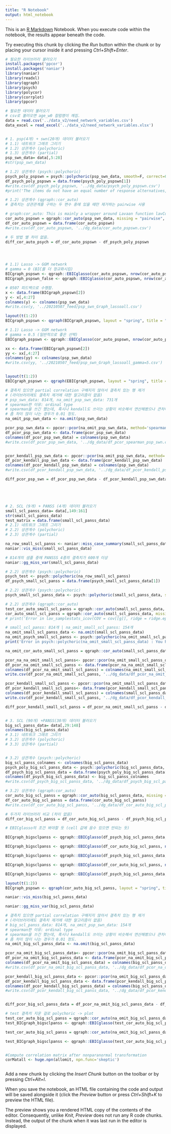 ---
title: "R Notebook"
output: html_notebook
---

This is an [R Markdown](http://rmarkdown.rstudio.com) Notebook. When you execute code within the notebook, the results appear beneath the code. 

Try executing this chunk by clicking the *Run* button within the chunk or by placing your cursor inside it and pressing *Ctrl+Shift+Enter*. 

```{r}
# 필요한 라이브러리 불러오기
install.packages('ppcor')
install.packages('naniar')
library(naniar)
library(readxl)
library(qgraph)
library(psych)
library(polycor)
library(corrplot)
library(ppcor)
```


```{r}
# 필요한 데이터 불러오기
# csv로 불러오면 age_w0 칼럼명이 깨짐.
data = read.csv('../data_v2/need_network_variables.csv')
data_excel = read_excel('../data_v2/need_network_variables.xlsx')
```


```{r}

```


```{r}
# 1. psp(4개) + swn(20개) 데이터 불러오기
# 1.1) 네트워크 그래프 그리기
# 1.2) 상관계수 (polychoric)
# 1.3) 상관계수 (partial)
psp_swn_data= data[,5:28]
#str(psp_swn_data)

```
```{r}
# 1.2) 상관계수 (psych::polychoric)
psych_poly_pspswn = psych::polychoric(psp_swn_data, smooth=F, correct=0)
df_psych_poly_pspswn = data.frame(psych_poly_pspswn[1])
#write.csv(df_psych_poly_pspswn, '../dg_data/psych_poly_pspswn.csv')
#print('The items do not have an equal number of response alternatives, global set to FALSE.The items do not have an equal number of response alternatives, global set to FALSE.')
```


```{r}
# 1.2) 상관계수 (qgraph::cor_auto)
# 결측치는 상관관계를 구하는 두 변수 중에 있을 때만 제거하는 pairwise 사용

# graph:cor_auto: This is mainly a wrapper around Lavaan function lavCor (Rosseel, 2012) to compute a correlation matrix based on pychoric, polyserial and/or Pearson correlations.
cor_auto_pspswn = qgraph::cor_auto(psp_swn_data, missing = "pairwise", verbose = TRUE)
df_cor_auto_pspswn = data.frame(cor_auto_pspswn)
#write.csv(df_cor_auto_pspswn, '../dg_data/cor_auto_pspswn.csv')
```
```{r}
# 두 방법 별 차이 없음.
diff_cor_auto_psych = df_cor_auto_pspswn - df_psych_poly_pspswn
```


```{r}
```


```{r}


```


```{r}
```


```{r}
# 1.1) Lasso -> GGM network
# gamma = 0 (BIC를 더 정규화시킴)
BICgraph_pspswn <- qgraph::EBICglasso(cor_auto_pspswn, nrow(cor_auto_pspswn), gamma=0, threshold = TRUE)
BICgraph_pspswn_false <- qgraph::EBICglasso(cor_auto_pspswn, nrow(cor_auto_pspswn), gamma=0, threshold = FALSE)
```
```{r}
# 0507 피드백으로 수행함.
x <- data.frame(BICgraph_pspswn[2])
y <- x[,4:27]
colnames(y) <- colnames(psp_swn_data)
#write.csv(y, '../20210507_feed/psp_swn_Graph_lassoall.csv')
```


```{r}
layout(t(1:2))
BICgraph_pspswn <- qgraph(BICgraph_pspswn, layout = "spring", title = "BIC_pspswn", details = TRUE)
```


```{r}
# 1.1) Lasso -> GGM network
# gamma = 0.5 (일반적으로 좋은 선택)
EBICgraph_pspswn <- qgraph::EBICglasso(cor_auto_pspswn, nrow(cor_auto_pspswn), gamma= 0.5, threshold = TRUE)
```


```{r}
xx <- data.frame(EBICgraph_pspswn[2])
yy <- xx[,4:27]
colnames(yy) <- colnames(psp_swn_data)
#write.csv(yy, '../20210507_feed/psp_swn_Graph_lassoall_gamma=5.csv')
```


```{r}
```


```{r}
layout(t(1:2))
EBICgraph_pspswn <- qgraph(EBICgraph_pspswn, layout = "spring", title = "EBIC_pspswn", details = TRUE)
```
```{r}
# 결측치 있으면 partial correlation 구해지지 않아서 결측치 있는 행 제거 
# (라이브러리에도 결측치 제거에 대한 알고리즘이 없음)
# psp_swn_data: 814개, na_omit_psp_swn_data: 731개
# spearman한 이유: ordinal type
# spearman을 쓰긴 했는데, 혹시나 kendall도 쓰이는 상황이 비슷해서 연산해봤으나 큰차이 없음
# 좀 차이 많이 나는 경우가 0.01 정도.
na_omit_psp_swn_data <- na.omit(psp_swn_data)

pcor_psp_swn_data <- ppcor::pcor(na_omit_psp_swn_data, method='spearman')
df_pcor_psp_swn_data <- data.frame(pcor_psp_swn_data)
colnames(df_pcor_psp_swn_data) = colnames(psp_swn_data)
#write.csv(df_pcor_psp_swn_data, '../dg_data/df_pcor_spearman_psp_swn.csv')


pcor_kendall_psp_swn_data <- ppcor::pcor(na_omit_psp_swn_data, method='kendall')
df_pcor_kendall_psp_swn_data <- data.frame(pcor_kendall_psp_swn_data)
colnames(df_pcor_kendall_psp_swn_data) = colnames(psp_swn_data)
#write.csv(df_pcor_kendall_psp_swn_data, '../dg_data/df_pcor_kendall_psp_swn.csv')

diff_pcor_psp_swn = df_pcor_psp_swn_data - df_pcor_kendall_psp_swn_data

```


```{r}

```


```{r}
```


```{r}
```


```{r}
```


```{r}
# 2. SCL (9개) + PANSS (4개) 데이터 불러오기
small_scl_panss_data= data[,149:161]
str(small_scl_panss_data)
test_matrix = data.frame(small_scl_panss_data)
# 2.1) 네트워크 그래프 그리기
# 2.2) 상관계수 (polychoric)
# 2.3) 상관계수 (partial)
```
```{r}
na_row_small_scl_panss <- naniar::miss_case_summary(small_scl_panss_data)
naniar::vis_miss(small_scl_panss_data)
```


```{r}
# 814개의 샘플 중에 PANSSS 4종의 결측치가 600개 이상
naniar::gg_miss_var(small_scl_panss_data)
```

```{r}
# 2.2) 상관계수 (psych::polychoric)
psych_test <- psych::polychoric(na_row_small_scl_panss)
df_psych_small_scl_panss = data.frame(psych_small_scl_panss_data[1])

```
```{r}
# 2.2) 상관계수 (psych::polychoric)
psych_small_scl_panss_data <- psych::polychoric(small_scl_panss_data, smooth=F, correct=0)

```


```{r}
# 2.2) 상관계수 (qgraph::cor_auto) 
test_cor_auto_small_scl_panss = qgraph::cor_auto(small_scl_panss_data, missing = "pairwise")
cor_auto_small_scl_panss = qgraph::cor_auto(small_scl_panss_data, missing = "pairwise", verbose = TRUE)
# print('Error in lav_samplestats_icov(COV = cov[[g]], ridge = ridge.eps, x.idx = x.idx[[g]], : lavaan ERROR: sample covariance matrix is not positive-definite')
```


```{r}
# small_scl_panss: 814개 | na_omit_small_scl_panss: 154개
na_omit_small_scl_panss_data <- na.omit(small_scl_panss_data)
na_omit_psych_small_scl_panss <- psych::polychoric(na_omit_small_scl_panss_data)
print('Error in psych::polychoric(na_omit_small_scl_panss_data) : You have more than8 categories for your items, polychoric is probably not needed')

```


```{r}
na_omit_cor_auto_small_scl_panss = qgraph::cor_auto(small_scl_panss_data_allomit, forcePD = TRUE)
```


```{r}
pcor_na_na_omit_small_scl_panss<- ppcor::pcor(na_omit_small_scl_panss_data, method='spearman')
df_pcor_na_omit_small_scl_panss <- data.frame(pcor_na_na_omit_small_scl_panss)
colnames(df_pcor_na_omit_small_scl_panss) = colnames(na_omit_small_scl_panss_data)
write.csv(df_pcor_na_omit_small_scl_panss, '../dg_data/df_pcor_na_omit_small_scl_panss.csv')

pcor_kendall_small_scl_panss <- ppcor::pcor(na_omit_small_scl_panss_data, method='kendall')
df_pcor_kendall_small_scl_panss<- data.frame(pcor_kendall_small_scl_panss)
colnames(df_pcor_kendall_small_scl_panss) = colnames(small_scl_panss_data)
write.csv(df_pcor_kendall_small_scl_panss, '../dg_data/df_pcor_kendall_small_scl_panss.csv')

diff_pcor_kendall_small_scl_panss = df_pcor_na_omit_small_scl_panss - df_pcor_kendall_small_scl_panss
```


```{r}
```


```{r}
# 3. SCL (90개) +PANSS(30개) 데이터 불러오기
big_scl_panss_data= data[,29:148]
colnames(big_scl_panss_data)
# 3.1) 네트워크 그래프 그리기
# 3.2) 상관계수 (polychoric)
# 3.3) 상관계수 (partial)
```
```{r}
```


```{r}
# 3.2) 상관계수 (psych::polychoric)
big_scl_panss_colnames <- colnames(big_scl_panss_data)
psych_poly_big_scl_panss_data <- psych::polychoric(big_scl_panss_data, smooth=F, correct=0)
df_psych_big_scl_panss_data = data.frame(psych_poly_big_scl_panss_data[1])
colnames(df_psych_big_scl_panss_data) <- big_scl_panss_colnames
#write.csv(df_psych_big_scl_panss_data, '../dg_data/df_psych_big_scl_panss.csv')
```


```{r}
# 3.2) 상관계수 (qgraph:cor_auto)
cor_auto_big_scl_panss = qgraph::cor_auto(big_scl_panss_data, missing = "pairwise", verbose = TRUE)
df_cor_auto_big_scl_panss = data.frame(cor_auto_big_scl_panss)
#write.csv(df_cor_auto_big_scl_panss, '../dg_data/df_cor_auto_big_scl_panss.csv')
```
```{r}
# 두가지 라이브러리 비교 (차이 없음)
diff_cor_big_scl_panss = df_cor_auto_big_scl_panss - df_psych_big_scl_panss_data
```
```{r}
# EBICglasso의 조건 봐야할 듯 (cell 값에 음수 있으면 안되는 듯)

BICgraph_bigsclpanss <- qgraph::EBICglasso(df_psych_big_scl_panss_data, nrow(df_psych_big_scl_panss_data), gamma=0, threshold = TRUE)
```


```{r}
BICgraph_bigsclpanss <- qgraph::EBICglasso(df_cor_auto_big_scl_panss, nrow(df_psych_big_scl_panss_data), gamma=0, threshold = TRUE)
```


```{r}
BICgraph_bigsclpanss <- qgraph::EBICglasso(df_psych_big_scl_panss_data, nrow(df_psych_big_scl_panss_data), gamma=0.5, threshold = TRUE)
```


```{r}
BICgraph_bigsclpanss <- qgraph::EBICglasso(df_cor_auto_big_scl_panss, nrow(df_psych_big_scl_panss_data), gamma=0.5, threshold = TRUE)
```


```{r}

BICgraph_bigsclpanss <- qgraph::EBICglasso(df_psych_big_scl_panss_data, nrow(df_psych_big_scl_panss_data), gamma=0, threshold = TRUE)

layout(t(1:2))
BICgraph_pspswn <- qgraph(cor_auto_big_scl_panss, layout = "spring", title = "BIC_pspswn", details = TRUE)
```

```{r}
naniar::vis_miss(big_scl_panss_data)
```


```{r}
naniar::gg_miss_var(big_scl_panss_data)
```


```{r}
# 결측치 있으면 partial correlation 구해지지 않아서 결측치 있는 행 제거 
# (라이브러리에도 결측치 제거에 대한 알고리즘이 없음)
# big_scl_panss_data: 814개, na_omit_psp_swn_data: 154개
# spearman한 이유: ordinal type
# spearman을 쓰긴 했는데, 혹시나 kendall도 쓰이는 상황이 비슷해서 연산해봤으나 큰차이 없음
# 좀 차이 많이 나는 경우가 0.01 정도.
na_omit_big_scl_panss_data <- na.omit(big_scl_panss_data)

pcor_na_omit_big_scl_panss_data<- ppcor::pcor(na_omit_big_scl_panss_data, method='spearman')
df_pcor_na_omit_big_scl_panss_data <- data.frame(pcor_na_omit_big_scl_panss_data)
colnames(df_pcor_na_omit_big_scl_panss_data) = colnames(big_scl_panss_data)
#write.csv(df_pcor_na_omit_big_scl_panss_data, '../dg_data/df_pcor_na_omit_big_scl_panss_data.csv')

pcor_kendall_big_scl_panss_data <- ppcor::pcor(na_omit_big_scl_panss_data, method='kendall')
df_pcor_kendall_big_scl_panss_data <- data.frame(pcor_kendall_big_scl_panss_data)
colnames(df_pcor_kendall_big_scl_panss_data) = colnames(big_scl_panss_data)
#write.csv(df_pcor_kendall_big_scl_panss_data, '../dg_data/df_pcor_kendall_big_scl_panss_data.csv')


diff_pcor_big_scl_panss_data = df_pcor_na_omit_big_scl_panss_data - df_pcor_kendall_big_scl_panss_data
```


```{r}
# test 결측치 지운 걸로 polychoric -> plot
test_cor_auto_big_scl_panss = qgraph::cor_auto(na_omit_big_scl_panss_data, missing = "pairwise", verbose = TRUE)
test_BICgraph_bigsclpanss <- qgraph::EBICglasso(test_cor_auto_big_scl_panss, nrow(test_cor_auto_big_scl_panss), gamma=0, threshold = TRUE, checkPD=FALSE)
```

```{r}
test_cor_auto_big_scl_panss = qgraph::cor_auto(na_omit_big_scl_panss_data, missing = "pairwise", verbose = TRUE)

```




```{r}
test_BICgraph_bigsclpanss <- qgraph::EBICglasso(test_cor_auto_big_scl_panss, nrow(test_cor_auto_big_scl_panss), gamma=0, threshold = TRUE)
```


```{r}
```


```{r}

#Compute correlation matrix after nonparanormal transformation
corMatall <- huge.npn(allomit, npn.func='skeptic') 

```


```{r}
```

Add a new chunk by clicking the *Insert Chunk* button on the toolbar or by pressing *Ctrl+Alt+I*.

When you save the notebook, an HTML file containing the code and output will be saved alongside it (click the *Preview* button or press *Ctrl+Shift+K* to preview the HTML file).

The preview shows you a rendered HTML copy of the contents of the editor. Consequently, unlike *Knit*, *Preview* does not run any R code chunks. Instead, the output of the chunk when it was last run in the editor is displayed.
